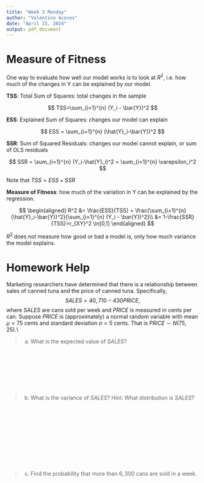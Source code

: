 ```yaml
---
title: "Week 3 Monday"
author: "Valentino Aceves"
date: "April 15, 2024"
output: pdf_document
---
```


# Measure of Fitness

One way to evaluate how well our model works is to look at $R^2$, i.e. how much of the changes in Y can be explained by our model.

**TSS**: Total Sum of Squares: total changes in the sample

$$
TSS=\sum_{i=1}^{n} (Y_i - \bar{Y})^2
$$

**ESS**: Explained Sum of Squares: changes our model can explain

$$
ESS = \sum_{i=1}^{n} (\hat{Y}_i-\bar{Y})^2
$$

**SSR**: Sum of Squared Residuals: changes our model cannot explain, or sum of OLS residuals

$$
SSR = \sum_{i=1}^{n} (Y_i-\hat{Y}_i)^2 = \sum_{i=1}^{n} \varepsilon_i^2
$$

Note that $TSS = ESS + SSR$

\newpage

**Measure of Fitness**: how much of the variation in Y can be explained by the regression.

$$
\begin{aligned}
R^2 &= \frac{ESS}{TSS} = \frac{\sum_{i=1}^{n} (\hat{Y}_i-\bar{Y})^2}{\sum_{i=1}^{n} (Y_i - \bar{Y})^2}\\
&= 1-\frac{SSR}{TSS}=r_{XY}^2 \in[0,1]
\end{aligned}
$$

$R^2$ does not measure how good or bad a model is, only how much variance the model explains.

# Homework Help

Marketing researchers have determined that there is a relationship between sales of canned tuna and the price of canned tuna. Specifically, 
$$SALES = 40,710 - 430 PRICE,$$
where $SALES$ are cans sold per week and $PRICE$ is measured in cents per can. 
Suppose $PRICE$ is (approximately) a normal random variable with mean 
$\mu = 75$ cents and standard deviation $\sigma = 5$ cents. 
That is $PRICE \sim N(75, 25)$.\\

>(a) What is the expected value of $SALES$? 

\
\
\
\
\
\

>(b) What is the variance of $SALES$? Hint: What distribution is $SALES$?

\
\
\
\
\
\
\
\
\

>(c) Find the probability that more than $6,300$ cans are sold in a week. 
